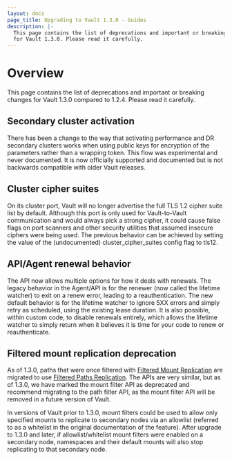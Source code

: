 ```yaml
---
layout: docs
page_title: Upgrading to Vault 1.3.0 - Guides
description: |-
  This page contains the list of deprecations and important or breaking changes
  for Vault 1.3.0. Please read it carefully.
---
```


# Overview

This page contains the list of deprecations and important or breaking changes
for Vault 1.3.0 compared to 1.2.4. Please read it carefully.

## Secondary cluster activation

There has been a change to the way that activating performance and DR secondary
clusters works when using public keys for encryption of the parameters rather
than a wrapping token. This flow was experimental and never documented. It is
now officially supported and documented but is not backwards compatible with
older Vault releases.

## Cluster cipher suites

On its cluster port, Vault will no longer advertise the full TLS 1.2 cipher
suite list by default. Although this port is only used for Vault-to-Vault
communication and would always pick a strong cipher, it could cause false flags
on port scanners and other security utilities that assumed insecure ciphers were
being used. The previous behavior can be achieved by setting the value of the
(undocumented) cluster_cipher_suites config flag to tls12.

## API/Agent renewal behavior

The API now allows multiple options for how it deals with renewals. The legacy
behavior in the Agent/API is for the renewer (now called the lifetime watcher)
to exit on a renew error, leading to a reauthentication. The new default
behavior is for the lifetime watcher to ignore 5XX errors and simply retry as
scheduled, using the existing lease duration. It is also possible, within
custom code, to disable renewals entirely, which allows the lifetime watcher to
simply return when it believes it is time for your code to renew or
reauthenticate.

## Filtered mount replication deprecation

As of 1.3.0, paths that were once filtered with
[Filtered Mount Replication](/api-docs/system/replication/replication-performance#create-mounts-filter-deprecated)
are migrated to use
[Filtered Paths Replication](/api-docs/system/replication/replication-performance#create-paths-filter).
The APIs are very similar, but as of 1.3.0, we have marked the mount filter API as
deprecated and recommend migrating to the path filter API, as the mount filter
API will be removed in a future version of Vault.

In versions of Vault prior to 1.3.0, mount filters could be used to allow
only specified mounts to replicate to secondary nodes via an allowlist
(referred to as a whitelist in the original documentation of the feature). After
upgrade to 1.3.0 and later, if allowlist/whitelist mount filters were enabled
on a secondary node, namespaces and their default mounts will also stop
replicating to that secondary node.
